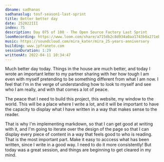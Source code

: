 ```yaml
---
dbname: sadhanas
sadhanaslug: tosf-season1-last-sprint
title: Better better day
date: 252022III
index: 75
description: Day 075 of 108 - The Open Source Factory Last Sprint
loomRecording: https://www.loom.com/share/a715db2c8d934a0aa1743b0a271ebb6f
music: https://soundcloud.com/mira_kater/mira_25-years-anniversary
building: www.jpfraneto.com
sessionDuration: 1:29
writtenAt: 2022-04-11 10:34:47
---
```


Much better day today. Things in the house are much better, and today I wrote an important letter to my partner sharing with her how tough I am even with myself pretending to be something different from what I am now. I feel that I'm in the verge of understanding how to look to myself and see who I am really, and with that comes a lot of peace.

The peace that I need to build this project, this website, my window to the world. This will be a place where I write a lot, and it will be important to have the capacity to display what I have written in a way that makes sense to the reader.

That is why I'm implementing markdown, so that I can get good at writing with it, and I'm going to iterate over the design of the page so that I can display every piece of content in a way that feels good to who is reading. That is the most important part. Make it easy to acccess what has been written, since I write in a good way. I need to do it more consistently! But today was a great session, and things are beginning to get cleared in my mind.
